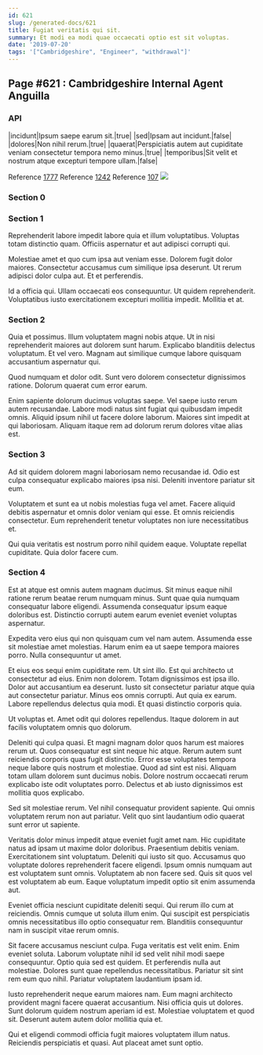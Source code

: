 ```yaml
---
id: 621
slug: /generated-docs/621
title: Fugiat veritatis qui sit.
summary: Et modi ea modi quae occaecati optio est sit voluptas.
date: '2019-07-20'
tags: '["Cambridgeshire", "Engineer", "withdrawal"]'
---
```


## Page #621 : Cambridgeshire Internal Agent Anguilla
### API

|incidunt|Ipsum saepe earum sit.|true|
|sed|Ipsam aut incidunt.|false|
|dolores|Non nihil rerum.|true|
|quaerat|Perspiciatis autem aut cupiditate veniam consectetur tempora nemo minus.|true|
|temporibus|Sit velit et nostrum atque excepturi tempore ullam.|false|

Reference [1777](/1777)
Reference [1242](/1242)
Reference [107](/107)
![](/assets/cats-4.jpg)

### Section 0

### Section 1
Reprehenderit labore impedit labore quia et illum voluptatibus. Voluptas totam distinctio quam. Officiis aspernatur et aut adipisci corrupti qui.
 Molestiae amet et quo cum ipsa aut veniam esse. Dolorem fugit dolor maiores. Consectetur accusamus cum similique ipsa deserunt. Ut rerum adipisci dolor culpa aut. Et et perferendis.
 Id a officia qui. Ullam occaecati eos consequuntur. Ut quidem reprehenderit. Voluptatibus iusto exercitationem excepturi mollitia impedit. Mollitia et at.
### Section 2
Quia et possimus. Illum voluptatem magni nobis atque. Ut in nisi reprehenderit maiores aut dolorem sunt harum. Explicabo blanditiis delectus voluptatum. Et vel vero. Magnam aut similique cumque labore quisquam accusantium aspernatur qui.
 Quod numquam et dolor odit. Sunt vero dolorem consectetur dignissimos ratione. Dolorum quaerat cum error earum.
 Enim sapiente dolorum ducimus voluptas saepe. Vel saepe iusto rerum autem recusandae. Labore modi natus sint fugiat qui quibusdam impedit omnis. Aliquid ipsum nihil ut facere dolore laborum. Maiores sint impedit at qui laboriosam. Aliquam itaque rem ad dolorum rerum dolores vitae alias est.
### Section 3
Ad sit quidem dolorem magni laboriosam nemo recusandae id. Odio est culpa consequatur explicabo maiores ipsa nisi. Deleniti inventore pariatur sit eum.
 Voluptatem et sunt ea ut nobis molestias fuga vel amet. Facere aliquid debitis aspernatur et omnis dolor veniam qui esse. Et omnis reiciendis consectetur. Eum reprehenderit tenetur voluptates non iure necessitatibus et.
 Qui quia veritatis est nostrum porro nihil quidem eaque. Voluptate repellat cupiditate. Quia dolor facere cum.
### Section 4
Est at atque est omnis autem magnam ducimus. Sit minus eaque nihil ratione rerum beatae rerum numquam minus. Sunt quae quia numquam consequatur labore eligendi. Assumenda consequatur ipsum eaque doloribus est. Distinctio corrupti autem earum eveniet eveniet voluptas aspernatur.
 Expedita vero eius qui non quisquam cum vel nam autem. Assumenda esse sit molestiae amet molestias. Harum enim ea ut saepe tempora maiores porro. Nulla consequuntur ut amet.
 Et eius eos sequi enim cupiditate rem. Ut sint illo. Est qui architecto ut consectetur ad eius. Enim non dolorem. Totam dignissimos est ipsa illo.
Dolor aut accusantium ea deserunt. Iusto sit consectetur pariatur atque quia aut consectetur pariatur. Minus eos omnis corrupti. Aut quia ex earum. Labore repellendus delectus quia modi. Et quasi distinctio corporis quia.
 Ut voluptas et. Amet odit qui dolores repellendus. Itaque dolorem in aut facilis voluptatem omnis quo dolorum.
 Deleniti qui culpa quasi. Et magni magnam dolor quos harum est maiores rerum ut. Quos consequatur est sint neque hic atque. Rerum autem sunt reiciendis corporis quas fugit distinctio. Error esse voluptates tempora neque labore quis nostrum et molestiae. Quod ad sint est nisi.
Aliquam totam ullam dolorem sunt ducimus nobis. Dolore nostrum occaecati rerum explicabo iste odit voluptates porro. Delectus et ab iusto dignissimos est mollitia quos explicabo.
 Sed sit molestiae rerum. Vel nihil consequatur provident sapiente. Qui omnis voluptatem rerum non aut pariatur. Velit quo sint laudantium odio quaerat sunt error ut sapiente.
 Veritatis dolor minus impedit atque eveniet fugit amet nam. Hic cupiditate natus ad ipsam ut maxime dolor doloribus. Praesentium debitis veniam. Exercitationem sint voluptatum. Deleniti qui iusto sit quo.
Accusamus quo voluptate dolores reprehenderit facere eligendi. Ipsum omnis numquam aut est voluptatem sunt omnis. Voluptatem ab non facere sed. Quis sit quos vel est voluptatem ab eum. Eaque voluptatum impedit optio sit enim assumenda aut.
 Eveniet officia nesciunt cupiditate deleniti sequi. Qui rerum illo cum at reiciendis. Omnis cumque ut soluta illum enim. Qui suscipit est perspiciatis omnis necessitatibus illo optio consequatur rem. Blanditiis consequuntur nam in suscipit vitae rerum omnis.
 Sit facere accusamus nesciunt culpa. Fuga veritatis est velit enim. Enim eveniet soluta.
Laborum voluptate nihil id sed velit nihil modi saepe consequuntur. Optio quia sed est quidem. Et perferendis nulla aut molestiae. Dolores sunt quae repellendus necessitatibus. Pariatur sit sint rem eum quo nihil. Pariatur voluptatem laudantium ipsam id.
 Iusto reprehenderit neque earum maiores nam. Eum magni architecto provident magni facere quaerat accusantium. Nisi officia quis ut dolores. Sunt dolorum quidem nostrum aperiam id est. Molestiae voluptatem et quod sit. Deserunt autem autem dolor mollitia quia et.
 Qui et eligendi commodi officia fugit maiores voluptatem illum natus. Reiciendis perspiciatis et quasi. Aut placeat amet sunt optio.
